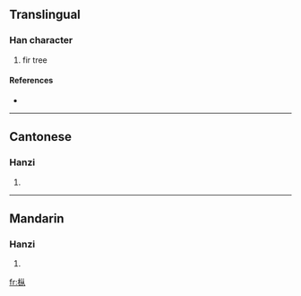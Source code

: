 {{also|樅}}
==Translingual==

===Han character===
{{Han char|rn=75|rad=木|as=04|sn=8|four=|canj=木人人 (DOO), X木人人 (XDOO)}}

# fir tree

====References====
* {{Han ref|kx=0516.130|dkj=14558|hdz=21173.010|uh=679E|ud=26526}}

----

==Cantonese==

===Hanzi===
{{yue-hanzi|jyut=|y=chung1}}

# {{defn|Cantonese}}

----

==Mandarin==

===Hanzi===
{{cmn-hanzi|tra=樅|pin=[[cōng]] ([[cong1]]), [[zōng]] ([[zong1]])|wg=ts'ung<sup>1</sup>, tsung<sup>1</sup>}}

# {{defn|Mandarin}}

[[fr:枞]]